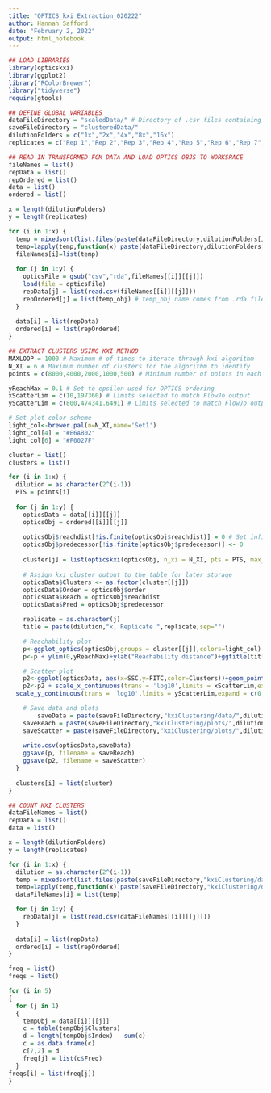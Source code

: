 ```yaml
---
title: "OPTICS_kxi Extraction_020222"
author: Hannah Safford
date: "February 2, 2022"
output: html_notebook
---
```


```r
## LOAD LIBRARIES
library(opticskxi)
library(ggplot2)
library("RColorBrewer")
library("tidyverse")
require(gtools)
```

```r
## DEFINE GLOBAL VARIABLES
dataFileDirectory = "scaledData/" # Directory of .csv files containing the transformed FCM data as well as corresponding .rda files containing the OPTICS objects (organized into folders with dilutionFolders names)
saveFileDirectory = "clusteredData/"
dilutionFolders = c("1x","2x","4x","8x","16x")
replicates = c("Rep 1","Rep 2","Rep 3","Rep 4","Rep 5","Rep 6","Rep 7","Rep 8","Rep 9","Rep 10")
```

```r
## READ IN TRANSFORMED FCM DATA AND LOAD OPTICS OBJS TO WORKSPACE
fileNames = list()
repData = list()
repOrdered = list()
data = list()
ordered = list()

x = length(dilutionFolders)
y = length(replicates)

for (i in 1:x) {
  temp = mixedsort(list.files(paste(dataFileDirectory,dilutionFolders[i],"/",sep=""),pattern="*.csv"))
  temp=lapply(temp,function(x) paste(dataFileDirectory,dilutionFolders[i],"/",x,sep=""))
  fileNames[i]=list(temp)
  
  for (j in 1:y) {
    opticsFile = gsub("csv","rda",fileNames[[i]][[j]])
    load(file = opticsFile)
    repData[j] = list(read.csv(fileNames[[i]][[j]]))
    repOrdered[j] = list(temp_obj) # temp_obj name comes from .rda file generated by OPTICS_Ordering script
  }
  
  data[i] = list(repData)
  ordered[i] = list(repOrdered)
}
```

```r
## EXTRACT CLUSTERS USING KXI METHOD
MAXLOOP = 1000 # Maximum # of times to iterate through kxi algorithm
N_XI = 6 # Maximum number of clusters for the algorithm to identify
points = c(8000,4000,2000,1000,500) # Minimum number of points in each cluster

yReachMax = 0.1 # Set to epsilon used for OPTICS ordering
xScatterLim = c(10,197360) # Limits selected to match FlowJo output
yScatterLim = c(800,474341.6491) # Limits selected to match FlowJo output

# Set plot color scheme
light_col<-brewer.pal(n=N_XI,name='Set1')
light_col[4] = "#E6AB02"
light_col[6] = "#F0027F"

cluster = list()
clusters = list()

for (i in 1:x) {
  dilution = as.character(2^(i-1))
  PTS = points[i]
  
  for (j in 1:y) {
    opticsData = data[[i]][[j]]
    opticsObj = ordered[[i]][[j]]
    
    opticsObj$reachdist[!is.finite(opticsObj$reachdist)] = 0 # Set infinite reachability distances to zero (for better visualization on plot)
    opticsObj$predecessor[!is.finite(opticsObj$predecessor)] <- 0
    
    cluster[j] = list(opticskxi(opticsObj, n_xi = N_XI, pts = PTS, max_loop = MAXLOOP)) # This is the kxi clustering
    
    # Assign kxi cluster output to the table for later storage
    opticsData$Clusters <- as.factor(cluster[[j]])
    opticsData$Order = opticsObj$order
    opticsData$Reach = opticsObj$reachdist
    opticsData$Pred = opticsObj$predecessor

    replicate = as.character(j)
    title = paste(dilution,"x, Replicate ",replicate,sep="")

    # Reachability plot
    p<-ggplot_optics(opticsObj,groups = cluster[[j]],colors=light_col)
    p<-p + ylim(0,yReachMax)+ylab("Reachability distance")+ggtitle(title)+ theme(plot.title = element_text(hjust = 0.5))

    # Scatter plot
    p2<-ggplot(opticsData, aes(x=SSC,y=FITC,color=Clusters))+geom_point(shape = 16, size = 0.5)+scale_color_manual(values=light_col)
    p2<-p2 + scale_x_continuous(trans = 'log10',limits = xScatterLim,expand = c(0,0)) +
  scale_y_continuous(trans = 'log10',limits = yScatterLim,expand = c(0,0)) + guides(color = guide_legend(override.aes = list(size=2))) + theme_bw() + ggtitle(title) + theme(plot.title = element_text(hjust = 0.5))

    # Save data and plots
        saveData = paste(saveFileDirectory,"kxiClustering/data/",dilution,"x/Rep",replicate,"_data.csv",sep="") # Filename for saving the data (now labeled with kxi cluster number, order, reachability, predecessor) in a new directory
    saveReach = paste(saveFileDirectory,"kxiClustering/plots/",dilution,"x/Rep",replicate,"_reach.png",sep="") # Filename for saving the reachability plot
    saveScatter = paste(saveFileDirectory,"kxiClustering/plots/",dilution,"x/Rep",replicate,"_scatter.png",sep="") # Filename for saving the colored scatter plot
    
    write.csv(opticsData,saveData)
    ggsave(p, filename = saveReach)
    ggsave(p2, filename = saveScatter)
  }
  
  clusters[i] = list(cluster)
}
```

```r
## COUNT KXI CLUSTERS
dataFileNames = list()
repData = list()
data = list()

x = length(dilutionFolders)
y = length(replicates)

for (i in 1:x) {
  dilution = as.character(2^(i-1))
  temp = mixedsort(list.files(paste(saveFileDirectory,"kxiClustering/data/",dilution,"x/",sep=""),pattern="*.csv"))
  temp=lapply(temp,function(x) paste(saveFileDirectory,"kxiClustering/data/",dilution,"x/",x,sep=""))
  dataFileNames[i] = list(temp)

  for (j in 1:y) {
    repData[j] = list(read.csv(dataFileNames[[i]][[j]]))
  }
  
  data[i] = list(repData)
  ordered[i] = list(repOrdered)
}

freq = list()
freqs = list()

for (i in 5)
{
  for (j in 1)
  {
    tempObj = data[[i]][[j]]
    c = table(tempObj$Clusters)
    d = length(tempObj$Index) - sum(c)
    c = as.data.frame(c)
    c[7,2] = d
    freq[j] = list(c$Freq)
  }
freqs[i] = list(freq[j])
}
```